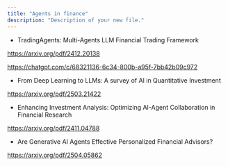 ```yaml
---
title: "Agents in finance"
description: "Description of your new file."
---
```


- TradingAgents: Multi-Agents LLM Financial Trading Framework

https://arxiv.org/pdf/2412.20138

https://chatgpt.com/c/68321136-6c34-800b-a95f-7bb42b09c972

- From Deep Learning to LLMs: A survey of AI in Quantitative Investment

https://arxiv.org/pdf/2503.21422

- Enhancing Investment Analysis: Optimizing AI-Agent Collaboration in Financial Research

https://arxiv.org/pdf/2411.04788

- Are Generative AI Agents Effective Personalized Financial Advisors?

https://arxiv.org/pdf/2504.05862